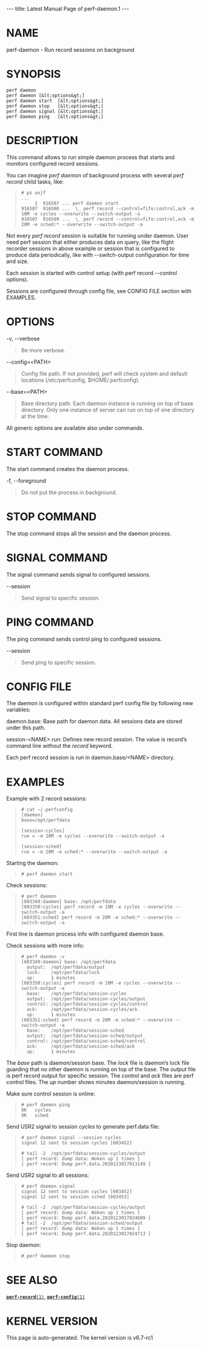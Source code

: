 ---
title: Latest Manual Page of perf-daemon.1
---


= NAME =

perf-daemon - Run record sessions on background

= SYNOPSIS =

<pre>perf daemon
perf daemon [&lt;options&gt;]
perf daemon start  [&lt;options&gt;]
perf daemon stop   [&lt;options&gt;]
perf daemon signal [&lt;options&gt;]
perf daemon ping   [&lt;options&gt;]</pre>
= DESCRIPTION =

This command allows to run simple daemon process that starts and monitors configured record sessions.

You can imagine ''perf daemon'' of background process with several ''perf record'' child tasks, like:

<blockquote><pre># ps axjf
...
     1  916507 ... perf daemon start
916507  916508 ...  \_ perf record --control=fifo:control,ack -m 10M -e cycles --overwrite --switch-output -a
916507  916509 ...  \_ perf record --control=fifo:control,ack -m 20M -e sched:* --overwrite --switch-output -a</pre></blockquote>
Not every ''perf record'' session is suitable for running under daemon. User need perf session that either produces data on query, like the flight recorder sessions in above example or session that is configured to produce data periodically, like with --switch-output configuration for time and size.

Each session is started with control setup (with perf record --control options).

Sessions are configured through config file, see CONFIG FILE section with EXAMPLES.

= OPTIONS =

-v, --verbose

<blockquote>Be more verbose.
</blockquote>
--config=&lt;PATH&gt;

<blockquote>Config file path. If not provided, perf will check system and default locations (/etc/perfconfig, $HOME/.perfconfig).
</blockquote>
--base=&lt;PATH&gt;

<blockquote>Base directory path. Each daemon instance is running on top of base directory. Only one instance of server can run on top of one directory at the time.
</blockquote>
All generic options are available also under commands.

= START COMMAND =

The start command creates the daemon process.

-f, --foreground

<blockquote>Do not put the process in background.
</blockquote>
= STOP COMMAND =

The stop command stops all the session and the daemon process.

= SIGNAL COMMAND =

The signal command sends signal to configured sessions.

--session

<blockquote>Send signal to specific session.
</blockquote>
= PING COMMAND =

The ping command sends control ping to configured sessions.

--session

<blockquote>Send ping to specific session.
</blockquote>
= CONFIG FILE =

The daemon is configured within standard perf config file by following new variables:

daemon.base: Base path for daemon data. All sessions data are stored under this path.

session-&lt;NAME&gt;.run: Defines new record session. The value is record’s command line without the ''record'' keyword.

Each perf record session is run in daemon.base/&lt;NAME&gt; directory.

= EXAMPLES =

Example with 2 record sessions:

<blockquote><pre># cat ~/.perfconfig
[daemon]
base=/opt/perfdata

[session-cycles]
run = -m 10M -e cycles --overwrite --switch-output -a

[session-sched]
run = -m 20M -e sched:* --overwrite --switch-output -a</pre></blockquote>
Starting the daemon:

<blockquote><pre># perf daemon start</pre></blockquote>
Check sessions:

<blockquote><pre># perf daemon
[603349:daemon] base: /opt/perfdata
[603350:cycles] perf record -m 10M -e cycles --overwrite --switch-output -a
[603351:sched] perf record -m 20M -e sched:* --overwrite --switch-output -a</pre></blockquote>
First line is daemon process info with configured daemon base.

Check sessions with more info:

<blockquote><pre># perf daemon -v
[603349:daemon] base: /opt/perfdata
  output:  /opt/perfdata/output
  lock:    /opt/perfdata/lock
  up:      1 minutes
[603350:cycles] perf record -m 10M -e cycles --overwrite --switch-output -a
  base:    /opt/perfdata/session-cycles
  output:  /opt/perfdata/session-cycles/output
  control: /opt/perfdata/session-cycles/control
  ack:     /opt/perfdata/session-cycles/ack
  up:      1 minutes
[603351:sched] perf record -m 20M -e sched:* --overwrite --switch-output -a
  base:    /opt/perfdata/session-sched
  output:  /opt/perfdata/session-sched/output
  control: /opt/perfdata/session-sched/control
  ack:     /opt/perfdata/session-sched/ack
  up:      1 minutes</pre></blockquote>
The ''base'' path is daemon/session base. The ''lock'' file is daemon’s lock file guarding that no other daemon is running on top of the base. The ''output'' file is perf record output for specific session. The ''control'' and ''ack'' files are perf control files. The ''up'' number shows minutes daemon/session is running.

Make sure control session is online:

<blockquote><pre># perf daemon ping
OK   cycles
OK   sched</pre></blockquote>
Send USR2 signal to session ''cycles'' to generate perf.data file:

<blockquote><pre># perf daemon signal --session cycles
signal 12 sent to session cycles [603452]

# tail -2  /opt/perfdata/session-cycles/output
[ perf record: dump data: Woken up 1 times ]
[ perf record: Dump perf.data.2020123017013149 ]</pre></blockquote>
Send USR2 signal to all sessions:

<blockquote><pre># perf daemon signal
signal 12 sent to session cycles [603452]
signal 12 sent to session sched [603453]

# tail -2  /opt/perfdata/session-cycles/output
[ perf record: dump data: Woken up 1 times ]
[ perf record: Dump perf.data.2020123017024689 ]
# tail -2  /opt/perfdata/session-sched/output
[ perf record: dump data: Woken up 1 times ]
[ perf record: Dump perf.data.2020123017024713 ]</pre></blockquote>
Stop daemon:

<blockquote><pre># perf daemon stop</pre></blockquote>
= SEE ALSO =

[[Latest Manual Page of perf-record.1|<tt>'''perf-record'''(1)</tt>]], [[Latest Manual Page of perf-config.1|<tt>'''perf-config'''(1)</tt>]]


= KERNEL VERSION =

This page is auto-generated.  The kernel version is v6.7-rc1